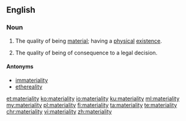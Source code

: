 ==English==

===Noun===
{{en-noun|materialities}}
# The quality of being [[material]]; having a [[physical]] [[existence]].
# {{label|en|legal}} The quality of being of consequence to a legal decision.

====Antonyms====
* [[immateriality]]
* [[ethereality]]

[[et:materiality]]
[[ko:materiality]]
[[io:materiality]]
[[ku:materiality]]
[[ml:materiality]]
[[my:materiality]]
[[pl:materiality]]
[[fi:materiality]]
[[ta:materiality]]
[[te:materiality]]
[[chr:materiality]]
[[vi:materiality]]
[[zh:materiality]]